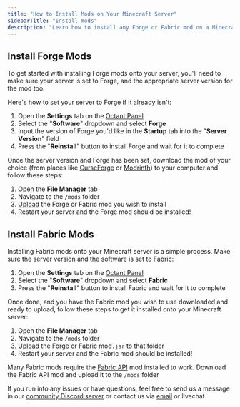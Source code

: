 ```yaml
---
title: "How to Install Mods on Your Minecraft Server"
sidebarTitle: "Install mods"
description: "Learn how to install any Forge or Fabric mod on a Minecraft server"
---
```


## Install Forge Mods

To get started with installing Forge mods onto your server, you'll need to make sure your server is set to Forge, and the appropriate server version for the mod too.

Here's how to set your server to Forge if it already isn't:
1. Open the **Settings** tab on the [Octant Panel](https://my.octant.gg)
2. Select the "**Software**" dropdown and select **Forge**
3. Input the version of Forge you'd like in the **Startup** tab into the "**Server Version**" field
3. Press the "**Reinstall**" button to install Forge and wait for it to complete

Once the server version and Forge has been set, download the mod of your choice (from places like [CurseForge](https://cureforge.com) or [Modrinth](https://modrinth.com)) to your computer and follow these steps: 

1. Open the **File Manager** tab
2. Navigate to the `/mods` folder
3. [Upload](../../importing-files.mdx) the Forge or Fabric mod you wish to install
4. Restart your server and the Forge mod should be installed!

## Install Fabric Mods

Installing Fabric mods onto your Minecraft server is a simple process. Make sure the server version and the software is set to Fabric:

1. Open the **Settings** tab on the [Octant Panel](https://my.octant.gg)
2. Select the "**Software**" dropdown and select **Fabric**
3. Press the "**Reinstall**" button to install Fabric and wait for it to complete

Once done, and you have the Fabric mod you wish to use downloaded and ready to upload, follow these steps to get it installed onto your Minecraft server:

1. Open the **File Manager** tab
2. Navigate to the `/mods` folder
3. [Upload](../../importing-files.mdx) the Forge or Fabric mod`.jar` to that folder
4. Restart your server and the Fabric mod should be installed!

<Note>Many Fabric mods require the [Fabric API](https://www.curseforge.com/minecraft/mc-mods/fabric-api) mod installed to work. Download the Fabric API mod and upload it to the `/mods` folder</Note>

If you run into any issues or have questions, feel free to send us a message in our [community Discord server](https://discord.gg/compute) or contact us via [email](mailto:support@octant.gg) or livechat.